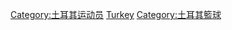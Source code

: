 {{Commonscat|Basketball players from Turkey}}

[[Category:土耳其运动员|Category:土耳其运动员]]
[[Category:各國籃球運動員|Turkey]]
[[Category:土耳其籃球|Category:土耳其籃球]]